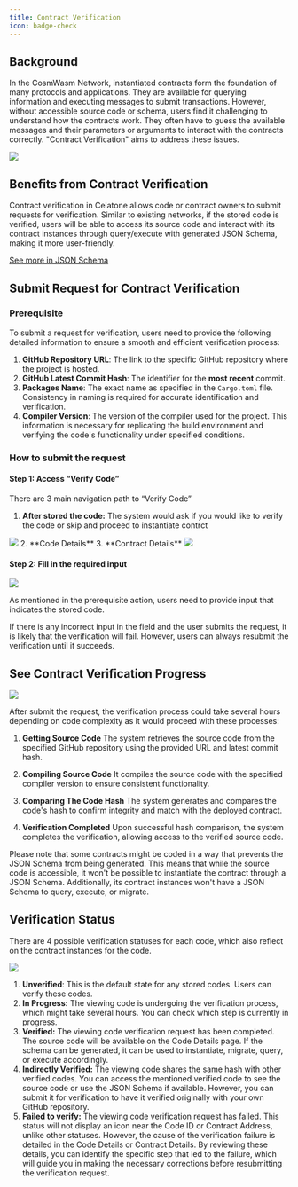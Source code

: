 ```yaml
---
title: Contract Verification
icon: badge-check
---
```


## Background


In the CosmWasm Network, instantiated contracts form the foundation of many protocols and applications. They are available for querying information and executing messages to submit transactions. However, without accessible source code or schema, users find it challenging to understand how the contracts work. They often have to guess the available messages and their parameters or arguments to interact with the contracts correctly. "Contract Verification" aims to address these issues.

<Frame>
    <img src="/images/user-docs/verifications/wasm/verified-code.jpg" />
</Frame>

## Benefits from Contract Verification

Contract verification in Celatone allows code or contract owners to submit requests for verification. Similar to existing networks, if the stored code is verified, users will be able to access its source code and interact with its contract instances through query/execute with generated JSON Schema, making it more user-friendly.

[See more in JSON Schema](https://docs.alleslabs.com/developers/cosmwasm/codes/attach-json-schema)

## Submit Request for Contract Verification

### Prerequisite

To submit a request for verification, users need to provide the following detailed information to ensure a smooth and efficient verification process:

1. **GitHub Repository URL**: The link to the specific GitHub repository where the project is hosted.
2. **GitHub Latest Commit Hash**: The identifier for the **most recent** commit. 
3. **Packages Name**: The exact name as specified in the `Cargo.toml` file. Consistency in naming is required for accurate identification and verification.
4. **Compiler Version**: The version of the compiler used for the project. This information is necessary for replicating the build environment and verifying the code's functionality under specified conditions.

### How to submit the request

#### Step 1: Access “Verify Code”

There are 3 main navigation path to “Verify Code”

1. **After stored the code:** The system would ask if you would like to verify the code or skip and proceed to instantiate contrct
<Frame>
    <img src="/images/user-docs/verifications/wasm/after-stored-code.jpg" />
</Frame>
2. **Code Details**
3. **Contract Details**

<Frame>
    <img src="/images/user-docs/verifications/wasm/entry-point.jpg" />
</Frame>


#### Step 2: Fill in the required input

<Frame>
    <img src="/images/user-docs/verifications/wasm/verify-publish-source-code.jpg" />
</Frame>

As mentioned in the prerequisite action, users need to provide input that indicates the stored code. 

<Note> If there is any incorrect input in the field and the user submits the request, it is likely that the verification will fail. However, users can always resubmit the verification until it succeeds.</Note>

## See Contract Verification Progress

<Frame>
    <img src="/images/user-docs/verifications/wasm/contract-verification-progress.jpg" />
</Frame>

After submit the request, the verification process could take several hours depending on code complexity as it would proceed with these processes:

1. **Getting Source Code**
    The system retrieves the source code from the specified GitHub repository using the provided URL and latest commit hash.
    
2. **Compiling Source Code**
    It compiles the source code with the specified compiler version to ensure consistent functionality.
    
3. **Comparing The Code Hash**
    The system generates and compares the code's hash to confirm integrity and match with the deployed contract.

4. **Verification Completed**
    Upon successful hash comparison, the system completes the verification, allowing access to the verified source code.

<Note>Please note that some contracts might be coded in a way that prevents the JSON Schema from being generated. This means that while the source code is accessible, it won't be possible to instantiate the contract through a JSON Schema. Additionally, its contract instances won't have a JSON Schema to query, execute, or migrate.</Note>

## Verification Status
There are 4 possible verification statuses for each code, which also reflect on the contract instances for the code.

<Frame>
    <img src="/images/user-docs/verifications/wasm/status.jpg" />
</Frame>

1. **Unverified**: This is the default state for any stored codes. Users can verify these codes.
2. **In Progress:** The viewing code is undergoing the verification process, which might take several hours. You can check which step is currently in progress.
3. **Verified:** The viewing code verification request has been completed. The source code will be available on the Code Details page. If the schema can be generated, it can be used to instantiate, migrate, query, or execute accordingly.
4. **Indirectly Verified:** The viewing code shares the same hash with other verified codes. You can access the mentioned verified code to see the source code or use the JSON Schema if available. However, you can submit it for verification to have it verified originally with your own GitHub repository.
5. **Failed to verify:** The viewing code verification request has failed. This status will not display an icon near the Code ID or Contract Address, unlike other statuses. However, the cause of the verification failure is detailed in the Code Details or Contract Details. By reviewing these details, you can identify the specific step that led to the failure, which will guide you in making the necessary corrections before resubmitting the verification request.